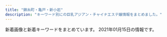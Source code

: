 ```yaml
---
title: "錦糸町・亀戸・新小岩"
description: "キーワード別にの巨乳アジアン・チャイナエステ嬢情報をまとめました。"
---
```


新着画像と新着キーワードをまとめています。
2021年01月15日の情報です。

<DmmAffiliateIns />
<KeywordTable
  shops={
    [
    {
        "keywords": {
            "C": 7,
            "89": 1,
            "85": 3,
            "86": 1
        },
        "url": "http://es-koibito.work/",
        "station": "JR\u9326\u7cf8\u753a\u99c5\u5357\u53e3",
        "img_links": [
            "http://es-koibito.work/_src/18546597/sign.png",
            "http://es-koibito.work/_src/18546575/wechatimg2726.jpg",
            "http://es-koibito.work/_src/18546577/sign.png",
            "http://es-koibito.work/_src/18546567/sign.png",
            "http://es-koibito.work/_src/47079078/7251563932146_.pic_hd.jpg",
            "http://es-koibito.work/_src/18546552/staff12.jpg",
            "http://es-koibito.work/_src/18546604/staff12.jpg",
            "http://es-koibito.work/_src/47079080/7281563932147_.pic_hd.jpg",
            "http://es-koibito.work/_src/47079079/7271563932147_.pic_hd.jpg",
            "http://es-koibito.work/_src/18546847/img20180614190233601852.jpg",
            "http://es-koibito.work/_src/47079082/wechatimg62.jpg",
            "http://mosaic.heteml.jp/es-koibito.work/3.jpg",
            "http://es-koibito.work/_src/18546593/shift.jpg",
            "http://mosaic.heteml.jp/es-koibito.work/5.jpg",
            "http://es-koibito.work/_src/47079081/7261563932146_.pic_hd.jpg",
            "http://mosaic.heteml.jp/es-koibito.work/1.jpg",
            "http://es-koibito.work/_src/37889089/wechatimg2746.jpg",
            "http://es-koibito.work/_src/18546607/wechatimg2727.jpg",
            "http://es-koibito.work/_src/18546610/wechatimg5037.jpg",
            "http://es-koibito.work/_src/18546585/sign.png",
            "http://es-koibito.work/_src/37889091/wechatimg2727.jpg",
            "http://es-koibito.work/_src/37017017/wechatimg2746.jpg",
            "http://es-koibito.work/_src/18546542/sign.png",
            "http://es-koibito.work/_src/37018722/img20191113104249545960.jpg",
            "http://mosaic.heteml.jp/es-koibito.work/2.jpg",
            "http://es-koibito.work/_src/18546853/mobile.png",
            "http://es-koibito.work/_src/18546543/sign.png",
            "http://es-koibito.work/_src/18546594/shift.jpg",
            "http://es-koibito.work/_src/18546596/shift.jpg",
            "http://es-koibito.work/_src/18546595/shift.jpg",
            "http://mosaic.heteml.jp/es-koibito.work/4.jpg",
            "http://es-koibito.work/_src/18546559/sign.png",
            "http://es-koibito.work/_src/37016944/wechatimg2726.jpg"
        ],
        "name": "\u604b"
    },
    {
        "name": "\u30b9\u30de\u30a4\u30eb",
        "keywords": {
            "C": 7
        },
        "img_links": [
            "http://kinshicho-es.xyz/images/g3.jpg",
            "http://kinshicho-es.xyz/images/news-tit1.jpg",
            "http://kinshicho-es.xyz/images/g2.jpg",
            "http://kinshicho-es.xyz/images/r1.jpg",
            "http://kinshicho-es.xyz/images/top1.jpg",
            "http://kinshicho-es.xyz/images/g51.jpg",
            "http://kinshicho-es.xyz/images/g0.jpg",
            "http://kinshicho-es.xyz/images/b1.jpg",
            "http://kinshicho-es.xyz/images/g5.jpg",
            "http://kinshicho-es.xyz/images/r3.jpg",
            "http://kinshicho-es.xyz/images/b2.jpg",
            "http://kinshicho-es.xyz/images/r2.jpg",
            "http://kinshicho-es.xyz/images/r4.jpg",
            "http://kinshicho-es.xyz/images/left1_2_02.jpg",
            "http://kinshicho-es.xyz/images/top.jpg",
            "http://kinshicho-es.xyz/images/g41.jpg"
        ],
        "url": "http://kinshicho-es.xyz/",
        "station": "JR\u9326\u7cf8\u753a\u99c5\u5317\u53e3"
    },
    {
        "url": "http://ipidiw.com/relaxnomori/",
        "keywords": {
            "93": 1,
            "86": 1,
            "90": 2
        },
        "station": "\u68ee\u4e0b\u99c5A4\u53e3",
        "img_links": [
            "http://ipidiw.com/relaxnomori/images/interior_t.jpg",
            "http://ipidiw.com/relaxnomori/images/mobile.jpg",
            "http://ipidiw.com/relaxnomori/images/interior.png",
            "http://ipidiw.com/relaxnomori/images/rem.jpg",
            "http://ipidiw.com/relaxnomori/images/tt.jpg",
            "http://ipidiw.com/relaxnomori/user_data/00000019.jpg",
            "http://ipidiw.com/relaxnomori/images/staff_t.jpg",
            "http://ipidiw.com/relaxnomori/user_data/00000020.jpg",
            "http://ipidiw.com/relaxnomori/user_data/00000017.jpg",
            "http://ipidiw.com/relaxnomori/images/news.jpg",
            "http://ipidiw.com/relaxnomori/user_data/00000018.jpg",
            "http://ipidiw.com/relaxnomori/images/tp.png"
        ],
        "name": "\u30ea\u30e9\u30c3\u30af\u30b9\u306e\u68ee"
    },
    {
        "keywords": {},
        "img_links": [
            "http://shizuku2009.com/images/index_19.jpg",
            "http://shizuku2009.com/staff/1/1.jpg",
            "http://shizuku2009.com/images/staff_15.jpg",
            "http://shizuku2009.com/images/index_09.jpg",
            "http://shizuku2009.com/staff/6/1.jpg",
            "http://shizuku2009.com/images/index_20.jpg",
            "http://shizuku2009.com/images/index_05.jpg",
            "http://shizuku2009.com/images/service_13.jpg",
            "http://shizuku2009.com/staff/2/1.jpg",
            "http://shizuku2009.com/images/staff_12.jpg",
            "http://shizuku2009.com/staff/5/1.jpg",
            "http://shizuku2009.com/images/index_15.jpg",
            "http://shizuku2009.com/images/index_04.jpg",
            "http://shizuku2009.com/images/index_07.jpg",
            "http://shizuku2009.com/images/index_10.jpg",
            "http://shizuku2009.com/images/index_06.jpg",
            "http://shizuku2009.com/images/index_17.jpg",
            "http://shizuku2009.com/staff/3/1.jpg",
            "http://shizuku2009.com/images/index_14.jpg",
            "http://shizuku2009.com/images/index_02.jpg",
            "http://shizuku2009.com/images/index_08.jpg",
            "http://shizuku2009.com/staff/4/1.jpg",
            "http://shizuku2009.com/images/index_13.jpg"
        ],
        "station": "\u9752\u7825\u99c5A2\u51fa\u53e3",
        "name": "\u79cb",
        "url": "http://shizuku2009.com/"
    },
    {
        "station": "JR\u9326\u7cf8\u753a\u99c5\u5357\u53e3",
        "img_links": [
            "http://www.awawa-es.info/photo/202009/15998944321424280736.jpeg",
            "http://www.awawa-es.info/p/aa.jpg",
            "http://www.awawa-es.info/img/hjob.png",
            "http://www.awawa-es.info/p/cc.jpg",
            "http://www.awawa-es.info/p/4.jpg",
            "http://www.awawa-es.info/p/3.jpg",
            "http://www.awawa-es.info/img/s1.jpg",
            "http://www.awawa-es.info/img/hinfo.png",
            "http://www.awawa-es.info/img/hsys.png",
            "http://www.awawa-es.info/photo/home/3281580956380.jpg",
            "http://www.awawa-es.info/p/bb.jpg",
            "http://www.awawa-es.info/img/images/sys_01.png",
            "http://www.awawa-es.info/img/images/sys_05.png",
            "http://www.awawa-es.info/img/s2.jpg",
            "http://www.awawa-es.info/img/sd.png",
            "http://www.awawa-es.info/photo/202011/1604645058826879711.png",
            "http://www.awawa-es.info/photo/home/7151463551145.jpg",
            "http://www.awawa-es.info/img/i1.jpg",
            "http://www.awawa-es.info/img/h1.png",
            "http://www.awawa-es.info/img/bottom.jpg",
            "http://www.awawa-es.info/img/tmp.jpg",
            "http://www.awawa-es.info/img/hstaff.png",
            "http://www.awawa-es.info/img/rm.jpg",
            "http://www.awawa-es.info/img/acc.png",
            "http://www.awawa-es.info/photo/202009/15998945321509738889.jpeg",
            "http://www.awawa-es.info/photo/home/4051599894438.jpg",
            "http://www.awawa-es.info/img/images/sys_03.png",
            "http://www.awawa-es.info/p/2.jpg",
            "http://www.awawa-es.info/img/i2.jpg",
            "http://www.awawa-es.info/img/images/sys_04.png",
            "http://www.awawa-es.info/img/images/sys_06.png",
            "http://www.awawa-es.info/p/1.jpg",
            "http://www.awawa-es.info/photo/201307/13741973921454741938.jpg",
            "http://www.awawa-es.info/photo/202002/1580956374749618033.jpg",
            "http://www.awawa-es.info/photo/home/5241604645075.jpg",
            "http://www.awawa-es.info/photo/home/4241374197436.jpg",
            "http://www.awawa-es.info/img/images/sys_02.png",
            "http://www.awawa-es.info/img/h2.png",
            "http://www.awawa-es.info/img/h3.png",
            "http://www.awawa-es.info/img/return.png",
            "http://www.awawa-es.info/photo/201605/14635511391411412709.jpg",
            "http://www.awawa-es.info/photo/201307/1374197215469380174.jpg",
            "http://www.awawa-es.info/photo/home/2391374197264.jpg"
        ],
        "keywords": {
            "85": 4,
            "87": 4,
            "89": 4,
            "D": 8,
            "C": 2
        },
        "url": "http://www.awawa-es.info/",
        "name": "\u3042\u308f\u308f"
    },
    {
        "name": "\u3086\u304d",
        "station": "JR\u5c0f\u5ca9\u99c5\u5317\u53e3",
        "url": "http://www.sh-yuki.work/",
        "keywords": {
            "89": 2,
            "86": 13,
            "D": 16,
            "88": 1
        },
        "img_links": [
            "http://www.sh-yuki.work/uploads/200620/1-200620154311K4.jpg",
            "http://www.sh-yuki.work/images/lanmu4.jpg",
            "http://www.sh-yuki.work/uploads/191006/1-191006105P61Z.jpg",
            "http://www.sh-yuki.work/images/s_news.jpg",
            "http://www.sh-yuki.work/uploads/190105/1-1Z105143921224.jpg",
            "http://www.sh-yuki.work/images/room4.jpg",
            "http://www.sh-yuki.work/uploads/201215/1-201215145200113.jpg",
            "http://www.sh-yuki.work/images/room2.jpg",
            "http://www.sh-yuki.work/uploads/191202/1-191202154021200.jpg",
            "http://www.sh-yuki.work/uploads/191227/1-19122F93911958.jpg",
            "http://www.sh-yuki.work/uploads/190105/1-1Z105143940E6.jpg",
            "http://www.sh-yuki.work/uploads/191221/1-191221111A3123.jpg",
            "http://www.sh-yuki.work/uploads/191021/1-19102116361I39.jpg",
            "http://www.sh-yuki.work/uploads/200218/1-20021Q3591A57.jpg",
            "http://www.sh-yuki.work/images/lanmu5.jpg",
            "http://www.sh-yuki.work/images/room3.jpg",
            "http://www.sh-yuki.work/images/top.png",
            "http://www.sh-yuki.work/images/1.jpg",
            "http://www.sh-yuki.work/uploads/191227/1-19122F94110460.jpg",
            "http://www.sh-yuki.work/images/end.png",
            "http://www.sh-yuki.work/uploads/200618/1-20061Q6342Y06.jpg",
            "http://www.sh-yuki.work/uploads/201214/1-20121416231WV.jpg",
            "http://www.sh-yuki.work/uploads/200713/1-200G3110344421.jpg",
            "http://www.sh-yuki.work/uploads/190105/1-1Z1051440193X.jpg",
            "http://www.sh-yuki.work/images/s_staff.jpg",
            "http://www.sh-yuki.work/uploads/191028/1-19102Q03S5a4.jpg",
            "http://www.sh-yuki.work/images/lanmu3.jpg",
            "http://www.sh-yuki.work/uploads/191006/1-191006105IM24.jpg",
            "http://www.sh-yuki.work/uploads/200218/1-20021Q359301Q.jpg",
            "http://www.sh-yuki.work/uploads/201214/1-201214162100347.jpg",
            "http://www.sh-yuki.work/images/room1.jpg",
            "http://www.sh-yuki.work/uploads/200713/1-200G3125135C2.jpg",
            "http://www.sh-yuki.work/uploads/191104/1-1911041I124915.jpg",
            "http://www.sh-yuki.work/uploads/200618/1-20061Q633094V.jpg",
            "http://www.sh-yuki.work/uploads/201215/1-201215145153M4.jpg",
            "http://www.sh-yuki.work/uploads/190110/1-1Z110093529363.png",
            "http://www.sh-yuki.work/uploads/190105/1-1Z105143R9539.jpg",
            "http://www.sh-yuki.work/images/lanmu2.jpg",
            "http://www.sh-yuki.work/uploads/200620/1-20062015425B54.jpg",
            "http://www.sh-yuki.work/images/nbj2.jpg",
            "http://www.sh-yuki.work/uploads/200127/1-20012G02404310.jpg",
            "http://www.sh-yuki.work/uploads/200110/1-20011013245Y49.jpg",
            "http://www.sh-yuki.work/images/mobile.jpg"
        ]
    },
    {
        "station": "JR\u4e80\u6238\u99c5\u5317\u53e3",
        "keywords": {
            "C": 18,
            "85": 12,
            "86": 12,
            "D": 24,
            "83": 6
        },
        "url": "http://yukinosakura.tyo.cm/",
        "name": "\u685c\u82b1",
        "img_links": [
            "http://yukinosakura.a2.webnavi.work/upload/sites/72/2020/04/2020040708052434.jpg",
            "http://yukinosakura.a2.webnavi.work/upload/sites/72/2020/04/2020040708052456.jpg",
            "http://yukinosakura.tyo.cm/images/room1.jpg",
            "http://yukinosakura.tyo.cm/images/room2.jpg",
            "http://yukinosakura.a2.webnavi.work/upload/sites/72/2020/04/2020040708052353.jpg",
            "http://yukinosakura.a2.webnavi.work/upload/sites/72/2020/04/2020040708052118.jpg",
            "http://yukinosakura.a2.webnavi.work/upload/sites/72/2020/04/2020040708052241.jpg",
            "http://yukinosakura.tyo.cm/images/room3.jpg",
            "http://yukinosakura.tyo.cm/images/top.jpg",
            "http://yukinosakura.tyo.cm/images/s_staff.jpg",
            "http://yukinosakura.tyo.cm/images/room4.jpg",
            "http://yukinosakura.tyo.cm/images/mobile.jpg",
            "http://yukinosakura.tyo.cm/images/s_shedule.jpg",
            "http://yukinosakura.tyo.cm/images/s_news.jpg"
        ]
    },
    {
        "img_links": [
            "http://mirage.sweet-relaxation.com/img/cast/nina-03.jpg",
            "http://mirage.sweet-relaxation.com/img/cast/key-03.jpg",
            "http://mirage.sweet-relaxation.com/img/cast/olive-02.jpg",
            "http://mirage.sweet-relaxation.com/img/cast/eri-03.jpg",
            "http://mirage.sweet-relaxation.com/img/cast/eri-02.jpg",
            "http://mirage.sweet-relaxation.com/img/cast/miya-02.jpg",
            "http://mirage.sweet-relaxation.com/img/cast/olive-03.jpg",
            "http://mirage.sweet-relaxation.com/img/interior/corridor-1.jpg",
            "http://mirage.sweet-relaxation.com/img/cast/yumi-02.jpg",
            "http://mirage.sweet-relaxation.com/img/cast/nina-01.jpg",
            "http://mirage.sweet-relaxation.com/img/cast/nanar-03.jpg",
            "http://mirage.sweet-relaxation.com/img/cast/ran-02.jpg",
            "http://mirage.sweet-relaxation.com/img/cast/yumi-03.jpg",
            "http://mirage.sweet-relaxation.com/img/cast/miya-03.jpg",
            "http://mirage.sweet-relaxation.com/img/cast/olive-01.jpg",
            "http://mirage.sweet-relaxation.com/img/cast/yaya-01.jpg",
            "http://mirage.sweet-relaxation.com/img/cast/miya-01.jpg",
            "http://mirage.sweet-relaxation.com/img/cast/key-02.jpg",
            "http://mirage.sweet-relaxation.com/img/cast/nina-02.jpg",
            "http://mirage.sweet-relaxation.com/img/cast/ran-03.jpg",
            "http://mirage.sweet-relaxation.com/img/cast/yumi-01.jpg",
            "http://mirage.sweet-relaxation.com/img/cast/ran-01.jpg",
            "http://mirage.sweet-relaxation.com/img/cast/yaya-02.jpg",
            "http://mirage.sweet-relaxation.com/img/cast/eri-01.jpg",
            "http://mirage.sweet-relaxation.com/img/cast/nanar-02.jpg",
            "http://mirage.sweet-relaxation.com/img/cast/yaya-03.jpg",
            "http://mirage.sweet-relaxation.com/img/cast/nanar-01.jpg",
            "http://mirage.sweet-relaxation.com/img/cast/key-01.jpg"
        ],
        "keywords": {},
        "name": "Mirage\uff5e\u30df\u30e9\u30fc\u30b8\u30e5\uff5e",
        "url": "http://mirage.sweet-relaxation.com/",
        "station": "JR\u4e80\u6238\u99c5\u6771\u53e3"
    },
    {
        "name": "Angel\u2019s Smile",
        "img_links": [
            "http://www.hu-wa.work/images/news.png",
            "http://www.hu-wa.work/staff/kaori.jpg",
            "http://www.hu-wa.work/img/maya1.jpg",
            "http://www.hu-wa.work/images/head.jpg",
            "http://www.hu-wa.work/images/5.png",
            "http://www.hu-wa.work/images/1.png",
            "http://www.hu-wa.work/images/2.png",
            "http://www.hu-wa.work/staff/yuna.jpg",
            "http://www.hu-wa.work/staff/ayumi.jpg",
            "http://www.hu-wa.work/images/6.png",
            "http://www.hu-wa.work/img/ayumi1.jpg",
            "http://www.hu-wa.work/img/kaori1.jpg",
            "http://www.hu-wa.work/staff/miki.jpg",
            "http://www.hu-wa.work/images/s1.png",
            "http://www.hu-wa.work/img/miho1.jpg",
            "http://www.hu-wa.work/images/3.png",
            "http://www.hu-wa.work/images/tel.jpg",
            "http://www.hu-wa.work/staff/maya.jpg",
            "http://www.hu-wa.work/images/ta.jpg",
            "http://www.hu-wa.work/images/int1.png",
            "http://www.hu-wa.work/images/sys.png",
            "http://www.hu-wa.work/img/yuna1.jpg",
            "http://www.hu-wa.work/images/4.png",
            "http://www.hu-wa.work/staff/miho.jpg",
            "http://www.hu-wa.work/img/miki1.jpg",
            "http://www.hu-wa.work/images/int2.png",
            "http://www.hu-wa.work/images/staff_t.jpg",
            "http://www.hu-wa.work/images/interior_t.jpg"
        ],
        "url": "http://www.hu-wa.work/",
        "keywords": {},
        "station": "JR\u5c0f\u5ca9\u99c5\u5357\u53e3"
    },
    {
        "url": "http://aria.tokyo-relaxtime.asia/",
        "name": "Aria\uff5e\u30a2\u30ea\u30a2\uff5e",
        "img_links": [
            "http://aria.tokyo-relaxtime.asia/img/cast/miki-04.jpg",
            "http://aria.tokyo-relaxtime.asia/img/cast/apple-02.jpg",
            "http://aria.tokyo-relaxtime.asia/img/cast/aya-01.jpg",
            "http://aria.tokyo-relaxtime.asia/img/slick/st-2.jpg",
            "http://aria.tokyo-relaxtime.asia/img/cast/apple-04.jpg",
            "http://aria.tokyo-relaxtime.asia/img/cast/yuri-01.jpg",
            "http://aria.tokyo-relaxtime.asia/img/cast/aki-04.jpg",
            "http://aria.tokyo-relaxtime.asia/img/slick/st-5.jpg",
            "http://aria.tokyo-relaxtime.asia/img/cast/miki-01.jpg",
            "http://aria.tokyo-relaxtime.asia/img/cast/risa-04.jpg",
            "http://aria.tokyo-relaxtime.asia/img/cast/miki-02.jpg",
            "http://aria.tokyo-relaxtime.asia/img/cast/yaya-01.jpg",
            "http://aria.tokyo-relaxtime.asia/img/cast/coco-01.jpg",
            "http://aria.tokyo-relaxtime.asia/img/cast/yaya-03.jpg",
            "http://aria.tokyo-relaxtime.asia/img/slick/st-1.jpg",
            "http://aria.tokyo-relaxtime.asia/img/cast/yaya-02.jpg",
            "http://aria.tokyo-relaxtime.asia/img/slick/st-4.jpg",
            "http://aria.tokyo-relaxtime.asia/img/cast/aya-04.jpg",
            "http://aria.tokyo-relaxtime.asia/img/cast/nana-04.jpg",
            "http://aria.tokyo-relaxtime.asia/img/cast/nana-03.jpg",
            "http://aria.tokyo-relaxtime.asia/img/cast/coco-04.jpg",
            "http://aria.tokyo-relaxtime.asia/img/cast/risa-01.jpg",
            "http://aria.tokyo-relaxtime.asia/img/cast/aya-02.jpg",
            "http://aria.tokyo-relaxtime.asia/img/cast/yaya-04.jpg",
            "http://aria.tokyo-relaxtime.asia/img/cast/yumi-01.jpg",
            "http://aria.tokyo-relaxtime.asia/img/interior/lobby-1.jpg",
            "http://aria.tokyo-relaxtime.asia/img/cast/yumi-03.jpg",
            "http://aria.tokyo-relaxtime.asia/img/interior/corridor-1.jpg",
            "http://aria.tokyo-relaxtime.asia/img/cast/risa-02.jpg",
            "http://aria.tokyo-relaxtime.asia/img/cast/coco-02.jpg",
            "http://aria.tokyo-relaxtime.asia/img/cast/coco-03.jpg",
            "http://aria.tokyo-relaxtime.asia/img/cast/nana-01.jpg",
            "http://aria.tokyo-relaxtime.asia/img/cast/apple-03.jpg",
            "http://aria.tokyo-relaxtime.asia/img/cast/aki-02.jpg",
            "http://aria.tokyo-relaxtime.asia/img/cast/rina-04.jpg",
            "http://aria.tokyo-relaxtime.asia/img/cast/aki-01.jpg",
            "http://aria.tokyo-relaxtime.asia/img/cast/yuri-04.jpg",
            "http://aria.tokyo-relaxtime.asia/img/cast/nana-02.jpg",
            "http://aria.tokyo-relaxtime.asia/img/cast/yuri-03.jpg",
            "http://aria.tokyo-relaxtime.asia/img/cast/apple-01.jpg",
            "http://aria.tokyo-relaxtime.asia/img/cast/risa-03.jpg",
            "http://aria.tokyo-relaxtime.asia/img/cast/yumi-02.jpg",
            "http://aria.tokyo-relaxtime.asia/img/cast/rina-03.jpg",
            "http://aria.tokyo-relaxtime.asia/img/cast/aki-03.jpg",
            "http://aria.tokyo-relaxtime.asia/img/cast/miki-03.jpg",
            "http://aria.tokyo-relaxtime.asia/img/cast/aya-03.jpg",
            "http://aria.tokyo-relaxtime.asia/img/cast/yumi-04.jpg",
            "http://aria.tokyo-relaxtime.asia/img/cast/rina-02.jpg",
            "http://aria.tokyo-relaxtime.asia/img/slick/st-3.jpg",
            "http://aria.tokyo-relaxtime.asia/img/cast/rina-01.jpg"
        ],
        "station": "JR\u5c0f\u5ca9\u99c5\u5317\u53e3",
        "keywords": {}
    },
    {
        "name": "\u97d3\u56fd\u30a2\u30ab\u30b9\u30ea",
        "keywords": {
            "C": 1,
            "89": 1,
            "87": 1,
            "88": 2,
            "D": 3
        },
        "station": "JR\u4e80\u6238\u99c5\u5317\u53e3",
        "img_links": [
            "http://k-akasuri.xyz/girl/00.jpg",
            "http://k-akasuri.xyz/girl/02.jpg",
            "http://k-akasuri.xyz/images/index_07.jpg",
            "http://k-akasuri.xyz/images/index_01.jpg",
            "http://k-akasuri.xyz/images/sys.jpg",
            "http://k-akasuri.xyz/images/rec.jpg",
            "http://k-akasuri.xyz/images/index_03.jpg",
            "http://k-akasuri.xyz/images/index_02.jpg",
            "http://k-akasuri.xyz/images/index_09.jpg",
            "http://k-akasuri.xyz/images/index_06.jpg",
            "http://k-akasuri.xyz/images/index_08.jpg",
            "http://k-akasuri.xyz/images/index_13.jpg",
            "http://k-akasuri.xyz/images/sys_10.jpg",
            "http://k-akasuri.xyz/girl/04.jpg",
            "http://k-akasuri.xyz/images/rec_10.jpg",
            "http://k-akasuri.xyz/images/staff_10.jpg",
            "http://k-akasuri.xyz/girl/03.jpg",
            "http://k-akasuri.xyz/girl/01.jpg",
            "http://k-akasuri.xyz/images/nei_13.jpg",
            "http://k-akasuri.xyz/images/index_04.jpg",
            "http://k-akasuri.xyz/images/acc_10.jpg",
            "http://k-akasuri.xyz/images/info_10.jpg",
            "http://k-akasuri.xyz/images/line.jpg",
            "http://k-akasuri.xyz/images/index_05.jpg",
            "http://k-akasuri.xyz/images/acc_11.jpg"
        ],
        "url": "http://k-akasuri.xyz/"
    },
    {
        "keywords": {},
        "station": "\u68ee\u4e0b\u99c5A6\u51fa\u53e3",
        "url": "http://www.night.ne.jp/tokyo/izumi/",
        "name": "\u500b\u4eba\u30b5\u30ed\u30f3 \u6cc9",
        "img_links": [
            "http://www.night.ne.jp/_format/W/img/index_enter_1.jpg",
            "http://www.night.ne.jp/nightnet/img/17.jpg",
            "http://www.night.ne.jp/nightnet/img/14.jpg",
            "http://www.night.ne.jp/nightnet/img/2.jpg",
            "http://www.night.ne.jp/nightnet/img/1.jpg",
            "http://www.night.ne.jp/nightnet/img/11.jpg",
            "http://www.night.ne.jp/tokyo/izumi/img/index_view.jpg",
            "http://www.night.ne.jp/tokyo/izumi/img_staff/g_7163.jpg",
            "http://www.night.ne.jp/nightnet/img/8.jpg",
            "http://www.night.ne.jp/nightnet/img/10.jpg",
            "http://www.night.ne.jp/nightnet/img/5.jpg",
            "http://www.night.ne.jp/tokyo/izumi/img/view_2.jpg",
            "http://www.night.ne.jp/tokyo/izumi/img/index.jpg",
            "http://www.night.ne.jp/tokyo/izumi/img/view_3.jpg",
            "http://www.night.ne.jp/tokyo/izumi/img/view_1.jpg",
            "http://www.night.ne.jp/nightnet/img/7.jpg",
            "http://www.night.ne.jp/nightnet/img/12a.jpg",
            "http://www.night.ne.jp/nightnet/img/4.jpg",
            "http://www.night.ne.jp/nightnet/img/3.jpg",
            "http://www.night.ne.jp/nightnet/img/15.jpg",
            "http://www.night.ne.jp/nightnet/img/16.jpg",
            "http://www.night.ne.jp/nightnet/img/13.jpg",
            "http://www.night.ne.jp/tokyo/izumi/img/qr_code.jpg",
            "http://www.night.ne.jp/_format/W/img/whats_news.jpg",
            "http://www.night.ne.jp/_format/W/img/whats_view.jpg",
            "http://www.night.ne.jp/nightnet/img/6.jpg",
            "http://www.night.ne.jp/tokyo/izumi/img/index_top.jpg",
            "http://www.night.ne.jp/nightnet/img/9.jpg",
            "http://www.night.ne.jp/_format/W/img/over_msg_01.jpg"
        ]
    },
    {
        "keywords": {
            "\u30bb\u30af\u30b7\u30fc": 2
        },
        "img_links": [
            "https://iyashinoizumi.com/wp-content/uploads/2019/06/5293C707-270F-4802-8168-1493DA07DDAE.jpeg",
            "https://iyashinoizumi.com/wp-content/uploads/7208DC4D-6E47-49CE-B1C0-3607E54E114B.jpeg",
            "https://iyashinoizumi.com/wp-content/uploads/0731EF09-7405-4B36-8468-B17A307EB894.jpeg",
            "https://iyashinoizumi.com/wp-content/uploads/2019/06/2DD3549C-F937-441D-B0E3-E26520ACFABD-e1559410733851.jpeg",
            "https://iyashinoizumi.com/wp-content/uploads/9B89E764-B754-425D-A9AC-BB5566FA6AC4.jpeg",
            "https://iyashinoizumi.com/wp-content/uploads/7208DC4D-6E47-49CE-B1C0-3607E54E114B-210x300.jpeg",
            "https://iyashinoizumi.com/wp-content/uploads/0731EF09-7405-4B36-8468-B17A307EB894-e1579436226478.jpeg",
            "https://iyashinoizumi.com/wp-content/uploads/2019/06/momoko1.jpg",
            "https://iyashinoizumi.com/wp-content/uploads/5AA02D30-2C43-42C1-BE02-48E5A5C27E91-226x300.jpeg",
            "https://iyashinoizumi.com/wp-content/uploads/rin.jpg",
            "https://iyashinoizumi.com/wp-content/uploads/9B89E764-B754-425D-A9AC-BB5566FA6AC4-270x300.jpeg",
            "https://iyashinoizumi.com/wp-content/uploads/0731EF09-7405-4B36-8468-B17A307EB894-197x300.jpeg",
            "https://iyashinoizumi.com/wp-content/uploads/2019/06/43D6BE9C-43F6-45C2-95E5-E775CE725D67.jpeg",
            "https://iyashinoizumi.com/wp-content/uploads/2019/06/opening-e1560089346906-1024x314.png",
            "https://iyashinoizumi.com/wp-content/uploads/5AA02D30-2C43-42C1-BE02-48E5A5C27E91.jpeg",
            "https://iyashinoizumi.com/wp-content/uploads/2019/06/50CD669B-0FFA-4734-B898-EB3D53E95C21.jpeg",
            "https://iyashinoizumi.com/wp-content/uploads/2019/06/001.jpg"
        ],
        "station": "JR\u9326\u7cf8\u753a\u99c5\u5317\u53e3",
        "url": "https://iyashinoizumi.com/",
        "name": "\u7652\u3057\u306e\u6cc9"
    },
    {
        "url": "https://kinshicho-mensesthe.net/",
        "name": "KIRARA",
        "img_links": [
            "https://kinshicho-mensesthe.net/staff2/sora-s1.jpg",
            "https://kinshicho-mensesthe.net/room/5-s.jpg",
            "https://kinshicho-mensesthe.net/staff2/rui-l1.jpg",
            "https://kinshicho-mensesthe.net/room/3-l.jpg",
            "https://kinshicho-mensesthe.net/room/3-s.jpg",
            "https://kinshicho-mensesthe.net/staff2/yumi-l1.jpg",
            "https://kinshicho-mensesthe.net/room/2-s.jpg",
            "https://kinshicho-mensesthe.net/staff2/kokomi-s1.jpg",
            "https://kinshicho-mensesthe.net/staff2/sera-s1.jpg",
            "https://kinshicho-mensesthe.net/staff2/mai-l1.jpg",
            "https://kinshicho-mensesthe.net/images/camp.png",
            "https://kinshicho-mensesthe.net/staff2/kiki-l1.jpg",
            "https://kinshicho-mensesthe.net/staff2/mai-s1.jpg",
            "https://kinshicho-mensesthe.net/staff2/saki-s1.jpg",
            "https://kinshicho-mensesthe.net/staff2/moe-s1.jpg",
            "https://kinshicho-mensesthe.net/staff2/satomi-s1.jpg",
            "https://kinshicho-mensesthe.net/staff2/yuki-l1.jpg",
            "https://kinshicho-mensesthe.net/staff2/rika-l1.jpg",
            "https://kinshicho-mensesthe.net/images/main1.jpg",
            "https://kinshicho-mensesthe.net/images/clear.png",
            "https://kinshicho-mensesthe.net/images/flower.png",
            "https://kinshicho-mensesthe.net/images/main-sp.jpg",
            "https://kinshicho-mensesthe.net/room/1-l.jpg",
            "https://kinshicho-mensesthe.net/button/staff.png",
            "https://kinshicho-mensesthe.net/staff2/sakura-l2.jpg",
            "https://kinshicho-mensesthe.net/room/1-s.jpg",
            "https://kinshicho-mensesthe.net/button/home.png",
            "https://kinshicho-mensesthe.net/room/esthe3.jpg",
            "https://kinshicho-mensesthe.net/mens-esthe-massage/2020/01/22/yuki-s1.jpg",
            "https://kinshicho-mensesthe.net/room/6-s.jpg",
            "https://kinshicho-mensesthe.net/staff2/satomi-l1.jpg",
            "https://kinshicho-mensesthe.net/staff2/yumi-s1.jpg",
            "https://kinshicho-mensesthe.net/images/qrcode.png",
            "https://kinshicho-mensesthe.net/staff2/haruka-l1.jpg",
            "https://kinshicho-mensesthe.net/room/2-l.jpg",
            "https://kinshicho-mensesthe.net/button/blog.png",
            "https://kinshicho-mensesthe.net/staff2/saki-l1.jpg",
            "https://kinshicho-mensesthe.net/staff2/sora-l1.jpg",
            "https://kinshicho-mensesthe.net/staff2/yuki-s1.jpg",
            "https://kinshicho-mensesthe.net/room/5-l.jpg",
            "https://kinshicho-mensesthe.net/staff2/kokomi-l1.jpg",
            "https://kinshicho-mensesthe.net/room/4-s.jpg",
            "https://kinshicho-mensesthe.net/staff2/rika-s1.jpg",
            "https://kinshicho-mensesthe.net/mens-esthe-massage/2020/02/06/satomi-s1.jpg",
            "https://kinshicho-mensesthe.net/mens-esthe-massage/2020/10/17/moe-s1.jpg",
            "https://kinshicho-mensesthe.net/room/esthe1.jpg",
            "https://kinshicho-mensesthe.net/staff2/sera-l1.jpg",
            "https://kinshicho-mensesthe.net/staff2/sakura-s2.jpg",
            "https://kinshicho-mensesthe.net/room/4-l.jpg",
            "https://kinshicho-mensesthe.net/staff2/kiki-s1.jpg",
            "https://kinshicho-mensesthe.net/staff2/haruka-s1.jpg",
            "https://kinshicho-mensesthe.net/images/footer-l.png",
            "https://kinshicho-mensesthe.net/images/footer-r.png",
            "https://kinshicho-mensesthe.net/room/6-l.jpg",
            "https://kinshicho-mensesthe.net/staff2/rui-s1.jpg",
            "https://kinshicho-mensesthe.net/images/header3.png",
            "https://kinshicho-mensesthe.net/mens-esthe-massage/2020/02/06/sora-s1.jpg",
            "https://kinshicho-mensesthe.net/room/esthe2.jpg",
            "https://kinshicho-mensesthe.net/staff2/yuka-s1.jpg"
        ],
        "station": "JR\u9326\u7cf8\u753a\u99c5\u5317\u53e3",
        "keywords": {
            "C": 70,
            "87": 28,
            "92": 14,
            "89": 14,
            "D": 126,
            "85": 98,
            "88": 14,
            "E": 14,
            "86": 28,
            "83": 14
        }
    },
    {
        "keywords": {},
        "station": "\u4eac\u6210\u7acb\u77f3\u99c5\u5317\u53e3",
        "name": "\u5e78\u305b",
        "url": "http://www.es-royal.click/",
        "img_links": [
            "http://www.es-royal.click/images/b1.jpg",
            "http://www.es-royal.click/images/ta.jpg",
            "http://www.es-royal.click/img/mimi1.jpg",
            "http://www.es-royal.click/img/momo2.jpg",
            "http://www.es-royal.click/images/6.jpg",
            "http://www.es-royal.click/img/ego1.jpg",
            "http://www.es-royal.click/images/int1.png",
            "http://www.es-royal.click/images/main_footer.jpg",
            "http://www.es-royal.click/images/sys1.png",
            "http://www.es-royal.click/img/aya1.jpg",
            "http://www.es-royal.click/images/b2.jpg",
            "http://www.es-royal.click/images/main_top.jpg",
            "http://www.es-royal.click/images/staff_t.jpg",
            "http://www.es-royal.click/images/interior_t.jpg",
            "http://www.es-royal.click/images/int2.png",
            "http://www.es-royal.click/img/emi1.jpg",
            "http://www.es-royal.click/images/b3.jpg",
            "http://www.es-royal.click/images/7.jpg",
            "http://www.es-royal.click/images/1.jpg",
            "http://www.es-royal.click/images/head.jpg",
            "http://www.es-royal.click/images/s1.png",
            "http://www.es-royal.click/images/8.jpg",
            "http://www.es-royal.click/images/5.jpg",
            "http://www.es-royal.click/images/mobile.jpg",
            "http://www.es-royal.click/img/momo1.jpg",
            "http://www.es-royal.click/img/nana1.jpg",
            "http://www.es-royal.click/images/4.jpg",
            "http://www.es-royal.click/images/news.png"
        ]
    },
    {
        "url": "http://el-grande.asia/",
        "name": "\u30a8\u30eb\u30b0\u30e9\u30f3\u30c7-elgrande-",
        "img_links": [
            "http://el-grande.asia/img/cast/mei-02.jpg",
            "http://el-grande.asia/img/cast/elisa-03.jpg",
            "http://el-grande.asia/img/cast/lucy-02.jpg",
            "http://el-grande.asia/img/btn_cast.png",
            "http://el-grande.asia/img/cast/baby-01.jpg",
            "http://el-grande.asia/img/cast/mei-03.jpg",
            "http://el-grande.asia/img/cast/hana-01.jpg",
            "http://el-grande.asia/img/cast/hana-04.jpg",
            "http://el-grande.asia/img/cast/rey-01.jpg",
            "http://el-grande.asia/img/dagger.png",
            "http://el-grande.asia/img/btn_interior.png",
            "http://el-grande.asia/img/cast/mai-03.jpg",
            "http://el-grande.asia/img/cast/sara-08.jpg",
            "http://el-grande.asia/img/cast/aki-02.jpg",
            "http://el-grande.asia/img/cast/mei-04.jpg",
            "http://el-grande.asia/img/cast/mai-01.jpg",
            "http://el-grande.asia/img/cast/hana-03.jpg",
            "http://el-grande.asia/img/interior/shower-4.jpg",
            "http://el-grande.asia/img/btn_twitter.png",
            "http://el-grande.asia/img/cast/baby-02.jpg",
            "http://el-grande.asia/img/interior/lobby-1.jpg",
            "http://el-grande.asia/img/cast/haru-02.jpg",
            "http://el-grande.asia/img/cast/aki-04.jpg",
            "http://el-grande.asia/img/cast/baby-03.jpg",
            "http://el-grande.asia/img/cast/haru-03.jpg",
            "http://el-grande.asia/img/cast/rey-02.jpg",
            "http://el-grande.asia/img/cast/misa-04.jpg",
            "http://el-grande.asia/img/cast/elisa-01.jpg",
            "http://el-grande.asia/img/cast/baby-04.jpg",
            "http://el-grande.asia/img/cast/elisa-02.jpg",
            "http://el-grande.asia/img/cast/sara-05.jpg",
            "http://el-grande.asia/img/cast/sara-06.jpg",
            "http://el-grande.asia/img/cast/ringo-02.jpg",
            "http://el-grande.asia/img/cast/haru-01.jpg",
            "http://el-grande.asia/img/cast/haru-04.jpg",
            "http://el-grande.asia/img/cast/lucy-04.jpg",
            "http://el-grande.asia/img/cast/mai-04.jpg",
            "http://el-grande.asia/img/interior/corridor-1.jpg",
            "http://el-grande.asia/img/cast/ringo-01.jpg",
            "http://el-grande.asia/img/cast/rey-04.jpg",
            "http://el-grande.asia/img/cast/lucy-03.jpg",
            "http://el-grande.asia/img/cast/aki-03.jpg",
            "http://el-grande.asia/img/cast/ringo-03.jpg",
            "http://el-grande.asia/img/cast/hana-02.jpg",
            "http://el-grande.asia/img/btn_top.png",
            "http://el-grande.asia/img/cast/lucy-01.jpg",
            "http://el-grande.asia/img/cast/mei-01.jpg",
            "http://el-grande.asia/img/cast/misa-01.jpg",
            "http://el-grande.asia/img/cast/aki-01.jpg",
            "http://el-grande.asia/img/cast/ringo-04.jpg"
        ],
        "station": "JR\u65b0\u5c0f\u5ca9\u99c5\u5357\u53e3",
        "keywords": {}
    },
    {
        "url": "http://miyabi-aroma.xyz/",
        "station": "JR\u4e80\u6238\u99c5\u6771\u53e3",
        "name": "\u685c",
        "keywords": {
            "C": 7
        },
        "img_links": [
            "http://miyabi-aroma.xyz/images/staff/3/rina2.jpg",
            "http://miyabi-aroma.xyz/images/nav/nav-staff.jpg",
            "http://miyabi-aroma.xyz/images/staff/3/kiki.jpg",
            "http://miyabi-aroma.xyz/images/index-rose_13.png",
            "http://miyabi-aroma.xyz/images/index-rose_09.png",
            "http://miyabi-aroma.xyz/images/staff/3/miya.jpg",
            "http://miyabi-aroma.xyz/images/staff/3/miya2.jpg",
            "http://miyabi-aroma.xyz/images/staff/3/ami.jpg",
            "http://miyabi-aroma.xyz/images/1801706901.jpg",
            "http://miyabi-aroma.xyz/images/shishu/se1.jpg",
            "http://miyabi-aroma.xyz/images/index-rose_07.png",
            "http://miyabi-aroma.xyz/images/3/1.jpg",
            "http://miyabi-aroma.xyz/images/staff/3/yaya1.jpg",
            "http://miyabi-aroma.xyz/images/staff/3/yami.jpg",
            "http://miyabi-aroma.xyz/images/staff/3/rina.jpg",
            "http://miyabi-aroma.xyz/images/nav/nav-job.jpg",
            "http://miyabi-aroma.xyz/images/staff/3/yaya2.jpg",
            "http://miyabi-aroma.xyz/images/index-rose_04.png",
            "http://miyabi-aroma.xyz/images/nav/nav-sys.jpg",
            "http://miyabi-aroma.xyz/images/staff/3/ami2.jpg",
            "http://miyabi-aroma.xyz/images/shishu/se2.jpg",
            "http://miyabi-aroma.xyz/images/nav/nav-info.jpg",
            "http://miyabi-aroma.xyz/images/11.png",
            "http://miyabi-aroma.xyz/images/index-rose_02.png",
            "http://miyabi-aroma.xyz/images/3/2.jpg",
            "http://miyabi-aroma.xyz/images/staff/3/kiki2.jpg"
        ]
    },
    {
        "img_links": [
            "http://biwert.xyz/images/1-1P621101232H4.png",
            "http://biwert.xyz/uploads/201003/1-2010031G35C32.jpg",
            "http://biwert.xyz/uploads/180620/1-1P62010193X63.jpg",
            "http://biwert.xyz/templets/default/picture/news.jpg",
            "http://biwert.xyz/uploads/201003/1-2010031G415110.jpg",
            "http://biwert.xyz/uploads/180620/1-1P62010154K00.png",
            "http://biwert.xyz/uploads/201006/1-2010061A941445.jpg",
            "http://biwert.xyz/templets/default/picture/interior_t.jpg",
            "http://biwert.xyz/uploads/180620/1-1P620101629244.png",
            "http://biwert.xyz/templets/default/picture/head.jpg",
            "http://biwert.xyz/uploads/201003/1-2010031G432629.jpg",
            "http://biwert.xyz/uploads/201109/1-201109141105216.jpg",
            "http://biwert.xyz/uploads/201007/1-20100G4464b26.jpg",
            "http://biwert.xyz/uploads/201003/1-2010031G3421X.jpg",
            "http://biwert.xyz/uploads/allimg/180620/1-1P620101640O8.png",
            "http://biwert.xyz/uploads/allimg/180620/1-1P6201013133b.jpg",
            "http://biwert.xyz/templets/default/picture/rec1.png",
            "http://biwert.xyz/templets/default/picture/staff_t.jpg",
            "http://biwert.xyz/uploads/201006/1-2010061F032C0.jpg"
        ],
        "station": "JR\u5c0f\u5ca9\u99c5\u5317\u53e3",
        "url": "http://biwert.xyz/",
        "name": "\u4e00\u6642",
        "keywords": {
            "E": 18,
            "G": 9
        }
    },
    {
        "img_links": [
            "http://sentsubaki.asia/img/cast/you-03.jpg",
            "http://sentsubaki.asia/img/head_time.png",
            "http://sentsubaki.asia/img/cast/aya-03.jpg",
            "http://sentsubaki.asia/img/btn_twitter.png",
            "http://sentsubaki.asia/img/btn_interior.png",
            "http://sentsubaki.asia/img/btn_cast.png",
            "http://sentsubaki.asia/img/cast/yuyu-02.jpg",
            "http://sentsubaki.asia/img/cast/miki-02.jpg",
            "http://sentsubaki.asia/img/coupon_special.png",
            "http://sentsubaki.asia/img/cast/nina-03.jpg",
            "http://sentsubaki.asia/img/cast/yumi-03.jpg",
            "http://sentsubaki.asia/img/cast/miki-01.jpg",
            "http://sentsubaki.asia/img/cast/miki-03.jpg",
            "http://sentsubaki.asia/img/interior/lobby-2.jpg",
            "http://sentsubaki.asia/img/cast/you-04.jpg",
            "http://sentsubaki.asia/img/cast/aya-04.jpg",
            "http://sentsubaki.asia/img/cast/you-01.jpg",
            "http://sentsubaki.asia/img/interior/lobby-1.jpg",
            "http://sentsubaki.asia/img/cast/you-02.jpg",
            "http://sentsubaki.asia/img/cast/nina-04.jpg",
            "http://sentsubaki.asia/img/cast/yuyu-01.jpg",
            "http://sentsubaki.asia/img/cast/yuyu-04.jpg",
            "http://sentsubaki.asia/img/head_tel.png",
            "http://sentsubaki.asia/img/cast/miki-04.jpg",
            "http://sentsubaki.asia/img/cast/yumi-04.jpg",
            "http://sentsubaki.asia/img/btn_top.png",
            "http://sentsubaki.asia/img/cast/yumi-02.jpg",
            "http://sentsubaki.asia/img/cast/aya-01.jpg"
        ],
        "url": "http://sentsubaki.asia/",
        "station": "JR\u4e80\u6238\u99c5\u6771\u53e3",
        "keywords": {},
        "name": "\u5343\u693f"
    },
    {
        "station": "JR\u4e80\u6238\u99c5\u6771\u53e3",
        "img_links": [
            "http://yousei.xyz/images/r3.jpg",
            "http://yousei.xyz/images/g3.jpg",
            "http://yousei.xyz/images/r2.jpg",
            "http://yousei.xyz/images/r1.jpg",
            "http://yousei.xyz/images/g1.jpg",
            "http://yousei.xyz/images/g2.jpg",
            "http://yousei.xyz/images/top.png",
            "http://yousei.xyz/images/g5.jpg",
            "http://yousei.xyz/images/g4.jpg",
            "http://yousei.xyz/images/recuit.jpg",
            "http://yousei.xyz/images/r4.jpg",
            "http://yousei.xyz/images/g6.jpg"
        ],
        "url": "http://yousei.xyz/",
        "keywords": {},
        "name": "Remoon"
    },
    {
        "url": "https://piano.sweet-relaxation.com/",
        "station": "JR\u65b0\u5c0f\u5ca9\u99c5\u5357\u53e3",
        "keywords": {},
        "img_links": [
            "https://piano.sweet-relaxation.com/img/cast/aki-03.jpg",
            "https://piano.sweet-relaxation.com/img/slick/sl-6.jpg",
            "https://piano.sweet-relaxation.com/img/interior/int-04.jpg",
            "https://piano.sweet-relaxation.com/img/cast/aki-02.jpg",
            "https://piano.sweet-relaxation.com/img/cast/aki-04.jpg",
            "https://piano.sweet-relaxation.com/img/slick/sl-7.jpg",
            "https://piano.sweet-relaxation.com/img/cast/miky-04.jpg",
            "https://piano.sweet-relaxation.com/img/cast/ebi-02.jpg",
            "https://piano.sweet-relaxation.com/img/cast/coco-03.jpg",
            "https://piano.sweet-relaxation.com/img/cast/nana-03.jpg",
            "https://piano.sweet-relaxation.com/img/cast/luna-03.jpg",
            "https://piano.sweet-relaxation.com/img/cast/aye-01.jpg",
            "https://piano.sweet-relaxation.com/img/cast/aini-03.jpg",
            "https://piano.sweet-relaxation.com/img/cast/ai-02.jpg",
            "https://piano.sweet-relaxation.com/img/cast/miya-04.jpg",
            "https://piano.sweet-relaxation.com/img/interior/int-01.jpg",
            "https://piano.sweet-relaxation.com/img/cast/miya-03.jpg",
            "https://piano.sweet-relaxation.com/img/cast/coco-04.jpg",
            "https://piano.sweet-relaxation.com/img/cast/aye-03.jpg",
            "https://piano.sweet-relaxation.com/img/cast/aye-04.jpg",
            "https://piano.sweet-relaxation.com/img/cast/aki-01.jpg",
            "https://piano.sweet-relaxation.com/img/cast/miya-01.jpg",
            "https://piano.sweet-relaxation.com/img/cast/ai-01.jpg",
            "https://piano.sweet-relaxation.com/img/cast/ai-03.jpg",
            "https://piano.sweet-relaxation.com/img/cast/ebi-03.jpg",
            "https://piano.sweet-relaxation.com/img/cast/nico-04.jpg",
            "https://piano.sweet-relaxation.com/img/cast/lili-01.jpg",
            "https://piano.sweet-relaxation.com/img/cast/lili-04.jpg",
            "https://piano.sweet-relaxation.com/img/cast/nico-03.jpg",
            "https://piano.sweet-relaxation.com/img/cast/aini-04.jpg",
            "https://piano.sweet-relaxation.com/img/cast/coco-02.jpg",
            "https://piano.sweet-relaxation.com/img/cast/ebi-01.jpg",
            "https://piano.sweet-relaxation.com/img/cast/nana-01.jpg",
            "https://piano.sweet-relaxation.com/img/cast/aye-02.jpg",
            "https://piano.sweet-relaxation.com/img/slick/sl-1.jpg",
            "https://piano.sweet-relaxation.com/img/cast/coco-01.jpg",
            "https://piano.sweet-relaxation.com/img/cast/ai-04.jpg",
            "https://piano.sweet-relaxation.com/img/cast/ebi-04.jpg",
            "https://piano.sweet-relaxation.com/img/interior/int-02.jpg",
            "https://piano.sweet-relaxation.com/img/cast/nico-02.jpg",
            "https://piano.sweet-relaxation.com/img/cast/miky-03.jpg",
            "https://piano.sweet-relaxation.com/img/slick/sl-3.jpg",
            "https://piano.sweet-relaxation.com/img/cast/miky-01.jpg",
            "https://piano.sweet-relaxation.com/img/cast/nana-04.jpg",
            "https://piano.sweet-relaxation.com/img/cast/lili-02.jpg",
            "https://piano.sweet-relaxation.com/img/cast/miky-02.jpg",
            "https://piano.sweet-relaxation.com/img/cast/nico-01.jpg",
            "https://piano.sweet-relaxation.com/img/slick/sl-5.jpg",
            "https://piano.sweet-relaxation.com/img/cast/luna-04.jpg",
            "https://piano.sweet-relaxation.com/img/slick/sl-4.jpg",
            "https://piano.sweet-relaxation.com/img/interior/int-03.jpg",
            "https://piano.sweet-relaxation.com/img/cast/aini-01.jpg",
            "https://piano.sweet-relaxation.com/img/cast/luna-02.jpg",
            "https://piano.sweet-relaxation.com/img/cast/lili-03.jpg",
            "https://piano.sweet-relaxation.com/img/cast/nana-02.jpg",
            "https://piano.sweet-relaxation.com/img/cast/aini-02.jpg",
            "https://piano.sweet-relaxation.com/img/cast/miya-02.jpg",
            "https://piano.sweet-relaxation.com/img/slick/sl-2.jpg",
            "https://piano.sweet-relaxation.com/img/cast/luna-01.jpg"
        ],
        "name": "Piano"
    },
    {
        "keywords": {
            "87": 6,
            "D": 8,
            "86": 2,
            "C": 12
        },
        "img_links": [
            "http://www.himawari-shinkoiwa.com/img/ttl_news.png",
            "http://www.himawari-shinkoiwa.com/files/006.jpg",
            "http://www.himawari-shinkoiwa.com/files/003-02.jpg",
            "http://www.himawari-shinkoiwa.com/img/tel.png",
            "http://www.himawari-shinkoiwa.com/images/slider/2.jpg",
            "http://www.himawari-shinkoiwa.com/img/goback.jpg",
            "http://www.himawari-shinkoiwa.com/img/move.jpg",
            "http://www.himawari-shinkoiwa.com/files/006-02.jpg",
            "http://www.himawari-shinkoiwa.com/files/005.jpg",
            "http://www.himawari-shinkoiwa.com/img/ttl_info.png",
            "http://www.himawari-shinkoiwa.com/files/003.jpg",
            "http://www.himawari-shinkoiwa.com/files/002.jpg",
            "http://www.himawari-shinkoiwa.com/images/line.png",
            "http://www.himawari-shinkoiwa.com/img/pickup.jpg",
            "http://www.himawari-shinkoiwa.com/files/005-02.jpg",
            "http://www.himawari-shinkoiwa.com/img/ttl_move.png",
            "http://www.himawari-shinkoiwa.com/img/btn_blog.png",
            "http://www.himawari-shinkoiwa.com/images/slider/3.jpg",
            "http://www.himawari-shinkoiwa.com/img/btn_side_mobile.jpg",
            "http://www.himawari-shinkoiwa.com/files/002-02.jpg",
            "http://www.himawari-shinkoiwa.com/images/slider/1.jpg"
        ],
        "station": "JR\u65b0\u5c0f\u5ca9\u99c5\u5357\u53e3",
        "name": "\u3072\u307e\u308f\u308a",
        "url": "http://www.himawari-shinkoiwa.com/"
    },
    {
        "img_links": [
            "http://www.es-raku.link/images/1.jpg",
            "http://www.es-raku.link/img/kaori1.jpg",
            "http://www.es-raku.link/images/line.png",
            "http://www.es-raku.link/img/riri1.jpg",
            "http://www.es-raku.link/images/int1.png",
            "http://www.es-raku.link/images/7.jpg",
            "http://www.es-raku.link/images/tel.jpg",
            "http://www.es-raku.link/staff/riri.jpg",
            "http://www.es-raku.link/images/rtel.jpg",
            "http://www.es-raku.link/images/r1.jpg",
            "http://www.es-raku.link/images/int2.png",
            "http://www.es-raku.link/staff/lucky.jpg",
            "http://www.es-raku.link/images/head.png",
            "http://www.es-raku.link/staff/ruru.jpg",
            "http://www.es-raku.link/staff/ayaka.jpg",
            "http://www.es-raku.link/img/yuki1.jpg",
            "http://www.es-raku.link/img/mai1.jpg",
            "http://www.es-raku.link/images/mobile.jpg",
            "http://www.es-raku.link/images/menu/staff.png",
            "http://www.es-raku.link/images/9.jpg",
            "http://www.es-raku.link/images/6.jpg",
            "http://www.es-raku.link/img/lucky1.jpg",
            "http://www.es-raku.link/images/3.jpg",
            "http://www.es-raku.link/images/news.jpg",
            "http://www.es-raku.link/staff/mai.jpg",
            "http://www.es-raku.link/img/ayaka1.jpg",
            "http://www.es-raku.link/images/r2.jpg",
            "http://www.es-raku.link/images/menu/top.png",
            "http://www.es-raku.link/images/sys1.jpg",
            "http://www.es-raku.link/images/interior_t.png",
            "http://www.es-raku.link/images/staff_t.png",
            "http://www.es-raku.link/staff/yuki.jpg",
            "http://www.es-raku.link/images/8.jpg",
            "http://www.es-raku.link/images/2.jpg",
            "http://www.es-raku.link/staff/kaori.jpg",
            "http://www.es-raku.link/images/menu/interior.png",
            "http://www.es-raku.link/img/ruru1.jpg",
            "http://www.es-raku.link/images/list.jpg"
        ],
        "name": "Lucky\uff5e\u30e9\u30c3\u30ad\u30fc\uff5e",
        "url": "http://www.es-raku.link/",
        "keywords": {},
        "station": "JR\u9326\u7cf8\u753a\u99c5\u5357\u53e3"
    },
    {
        "station": "JR\u9326\u7cf8\u753a\u99c5\u5357\u53e3",
        "url": "http://cherry-esthe.com/",
        "img_links": [
            "http://dccompanyqoo10.cafe24.com/tiffany/images/staff/staff3.jpg",
            "http://dccompanyqoo10.cafe24.com/tiffany/images/staff/staff1.jpg",
            "http://dccompanyqoo10.cafe24.com/tiffany/images/common/header.png",
            "http://dccompanyqoo10.cafe24.com/tiffany/images/staff/staff_sample.jpg",
            "http://dccompanyqoo10.cafe24.com/tiffany/images/staff/staff2.jpg",
            "http://dccompanyqoo10.cafe24.com/tiffany/images/store/store.png",
            "http://dccompanyqoo10.cafe24.com/tiffany/images/top/store_bg.png"
        ],
        "name": "Cherry",
        "keywords": {}
    },
    {
        "url": "http://www.o-miyabi.com/",
        "station": "JR\u65b0\u5c0f\u5ca9\u99c5\u5357\u53e3",
        "name": "\u96c5\u82b3",
        "keywords": {
            "89": 6,
            "86": 2,
            "H": 2,
            "85": 4,
            "D": 4,
            "98": 2,
            "84": 2,
            "C": 12
        },
        "img_links": [
            "http://www.o-miyabi.com/images/index_03.jpg",
            "http://www.o-miyabi.com/s/images/service_01.png",
            "http://www.o-miyabi.com/images/movie_09.jpg",
            "http://www.o-miyabi.com/s/images/slider/prev.png",
            "http://www.o-miyabi.com/s/images/service_07.png",
            "http://www.o-miyabi.com/s/uploads/03.jpg",
            "http://www.o-miyabi.com/s/images/top_2.jpg",
            "http://www.o-miyabi.com/images/index_10.jpg",
            "http://www.o-miyabi.com/s/image/nav_hotel.png",
            "http://www.o-miyabi.com/images/upload/thumb/e12bb065f2380463.jpg",
            "http://www.o-miyabi.com/s/images/service_03.png",
            "http://www.o-miyabi.com/s/image/nav_cast.png",
            "http://www.o-miyabi.com/images/index_01.jpg",
            "http://www.o-miyabi.com/images/index_18.jpg",
            "http://www.o-miyabi.com/s/images/slider/3.jpg",
            "http://www.o-miyabi.com/images/upload/thumb/7713de024ddc43e7.jpg",
            "http://www.o-miyabi.com/s/image/nav_top.png",
            "http://www.o-miyabi.com/images/rec_09.jpg",
            "http://www.o-miyabi.com/images/upload/thumb/928147996b3538a2.jpg",
            "http://www.o-miyabi.com/s/images/t1.jpg",
            "http://www.o-miyabi.com/s/images/t2.jpg",
            "http://www.o-miyabi.com/images/upload/thumb/04d21d82d11bc049.jpg",
            "http://www.o-miyabi.com/images/info_09.jpg",
            "http://www.o-miyabi.com/s/image/nav_sys.png",
            "http://www.o-miyabi.com/images/upload/thumb/301c9a35b11a384f.jpg",
            "http://www.o-miyabi.com/images/index_14.jpg",
            "http://www.o-miyabi.com/images/upload/thumb/72ffa1fb925d394b.jpg",
            "http://www.o-miyabi.com/s/uploads/04.jpg",
            "http://www.o-miyabi.com/images/upload/thumb/57af63e7ff71466b.jpg",
            "http://www.o-miyabi.com/images/index_09.jpg",
            "http://www.o-miyabi.com/s/uploads/02.jpg",
            "http://www.o-miyabi.com/s/image/nav_topics.png",
            "http://www.o-miyabi.com/images/upload/thumb/db15ea2226867103.jpg",
            "http://www.o-miyabi.com/girl/01.jpg",
            "http://www.o-miyabi.com/s/images/slider/2.jpg",
            "http://www.o-miyabi.com/images/upload/thumb/1a8371be7358f1df.jpg",
            "http://www.o-miyabi.com/s/uploads/07.jpg",
            "http://www.o-miyabi.com/images/info_02.jpg",
            "http://www.o-miyabi.com/s/images/slider/1.jpg",
            "http://www.o-miyabi.com/s/uploads/08.jpg",
            "http://www.o-miyabi.com/images/info.jpg",
            "http://www.o-miyabi.com/images/upload/thumb/0dc07af1006255fa.jpg",
            "http://www.o-miyabi.com/images/upload/thumb/0981f77ac0a1e07f.jpg",
            "http://www.o-miyabi.com/images/index_19.jpg",
            "http://www.o-miyabi.com/images/staff_09.jpg",
            "http://www.o-miyabi.com/images/index_02.jpg",
            "http://www.o-miyabi.com/s/images/okubokomachi.jpg",
            "http://www.o-miyabi.com/images/upload/thumb/6d7987cae648e809.jpg",
            "http://www.o-miyabi.com/s/uploads/01.jpg",
            "http://www.o-miyabi.com/images/index_13.jpg",
            "http://www.o-miyabi.com/images/upload/thumb/51d074f8f9cdb905.jpg",
            "http://www.o-miyabi.com/images/index_16.jpg",
            "http://www.o-miyabi.com/images/index_05.jpg",
            "http://www.o-miyabi.com/s/images/slider/next.png",
            "http://www.o-miyabi.com/s/uploads/06.jpg",
            "http://www.o-miyabi.com/s/image/nav_manga.png",
            "http://www.o-miyabi.com/images/index_04.jpg",
            "http://www.o-miyabi.com/s/images/iphone.png",
            "http://www.o-miyabi.com/s/images/tel.png",
            "http://www.o-miyabi.com/images/index_06.jpg",
            "http://www.o-miyabi.com/s/images/pc.png",
            "http://www.o-miyabi.com/images/index_07.jpg",
            "http://www.o-miyabi.com/images/rec.jpg",
            "http://www.o-miyabi.com/s/images/t3.jpg",
            "http://www.o-miyabi.com/images/upload/thumb/6fceb6aef71115ac.jpg"
        ]
    },
    {
        "station": "JR\u5c0f\u5ca9\u99c5\u5317\u53e3",
        "name": "\u30de\u30ea\u30a2\u30d9\u30fc\u30e9",
        "url": "http://mariabella.ies.fun/",
        "keywords": {
            "\u30bb\u30af\u30b7\u30fc": 3,
            "E": 3
        },
        "img_links": [
            "http://mariabella.ies.fun/images/ac3.jpg",
            "http://mariabella.ies.fun/images/mobile.jpg",
            "http://mariabella.ies.fun/images/r02.jpg",
            "http://mariabella.ies.fun/images/r03.jpg",
            "http://mariabella.ies.fun/images/top.png",
            "http://mariabella.ies.fun/photos/sites/45/2019/09/2019092717170772.jpeg",
            "http://mariabella.ies.fun/images/ac2.jpg",
            "http://mariabella.ies.fun/images/r06.jpg",
            "http://mariabella.ies.fun/images/news.jpg",
            "http://mariabella.ies.fun/images/r04.jpg",
            "http://mariabella.ies.fun/images/s-staff.jpg",
            "http://mariabella.ies.fun/images/r05.jpg",
            "http://mariabella.ies.fun/images/pick.jpg",
            "http://mariabella.ies.fun/images/s-recriut.jpg",
            "http://mariabella.ies.fun/images/info.jpg",
            "http://mariabella.ies.fun/images/r07.jpg",
            "http://mariabella.ies.fun/photos/sites/45/2019/09/2019091016323921.jpeg",
            "http://mariabella.ies.fun/photos/sites/45/2020/01/2020012420100278.jpeg",
            "http://mariabella.ies.fun/photos/sites/45/2018/06/2018062706422857.jpg",
            "http://mariabella.ies.fun/images/r09.jpg",
            "http://mariabella.ies.fun/images/ac1.jpg",
            "http://mariabella.ies.fun/images/mobile1.jpg",
            "http://mariabella.ies.fun/images/r01.jpg"
        ]
    },
    {
        "station": "JR\u9326\u7cf8\u753a\u99c5\u5317\u53e3",
        "keywords": {},
        "url": "http://k-yorocobi.com/",
        "name": "\u3088\u308d\u3053\u3073",
        "img_links": [
            "http://k-yorocobi.com/images/footer.png",
            "http://k-yorocobi.com/pic/pic3.jpg",
            "http://k-yorocobi.com/pic/pic2.jpg",
            "http://k-yorocobi.com/images/b-mobile.png",
            "http://k-yorocobi.com/images/bar-news.png",
            "http://k-yorocobi.com/staff/s-rina.jpg",
            "http://k-yorocobi.com/images/b-tel.png",
            "http://k-yorocobi.com/images/c-top.png",
            "http://k-yorocobi.com/images/b-awaawa.png",
            "http://k-yorocobi.com/images/bar-staff.png",
            "http://k-yorocobi.com/staff/s-tika.jpg",
            "http://k-yorocobi.com/images/c-staff.png",
            "http://k-yorocobi.com/staff/s-yuyu.jpg",
            "http://k-yorocobi.com/images/bar-cam.png",
            "http://k-yorocobi.com/pic/pic1.jpg",
            "http://k-yorocobi.com/staff/s-emi.jpg",
            "http://k-yorocobi.com/images/bar-pickup.png",
            "http://k-yorocobi.com/pic/pic4.jpg",
            "http://k-yorocobi.com/images/c-interior.png",
            "http://k-yorocobi.com/images/bar-interior.png",
            "http://k-yorocobi.com/images/b-movie.png",
            "http://k-yorocobi.com/images/bill.jpg"
        ]
    },
    {
        "img_links": [
            "http://momiji.me-es.com/girl/011a.jpg",
            "http://momiji.me-es.com/images/index_04.jpg",
            "http://momiji.me-es.com/girl/010.jpg",
            "http://momiji.me-es.com/girl/07.jpg",
            "http://momiji.me-es.com/girl/011.jpg",
            "http://momiji.me-es.com/girl/02.jpg",
            "http://momiji.me-es.com/girl/08a.jpg",
            "http://momiji.me-es.com/images/index_06.jpg",
            "http://momiji.me-es.com/girl/015.jpg",
            "http://momiji.me-es.com/images/02.jpg",
            "http://momiji.me-es.com/images/index_12.jpg",
            "http://momiji.me-es.com/images/info.png",
            "http://momiji.me-es.com/images/info.jpg",
            "http://momiji.me-es.com/girl/05a.jpg",
            "http://momiji.me-es.com/girl/013.jpg",
            "http://momiji.me-es.com/girl/07a.jpg",
            "http://momiji.me-es.com/girl/08.jpg",
            "http://momiji.me-es.com/images/01.jpg",
            "http://momiji.me-es.com/images/assecc.jpg",
            "http://momiji.me-es.com/images/index_05.jpg",
            "http://momiji.me-es.com/girl/014.jpg",
            "http://momiji.me-es.com/images/index_03.jpg",
            "http://momiji.me-es.com/girl/04.jpg",
            "http://momiji.me-es.com/girl/012.jpg",
            "http://momiji.me-es.com/girl/016a.jpg",
            "http://momiji.me-es.com/girl/010a.jpg",
            "http://momiji.me-es.com/girl/014a.jpg",
            "http://momiji.me-es.com/images/index_01.jpg",
            "http://momiji.me-es.com/images/index_07.jpg",
            "http://momiji.me-es.com/images/index_09.jpg",
            "http://momiji.me-es.com/girl/017.jpg",
            "http://momiji.me-es.com/images/staff.png",
            "http://momiji.me-es.com/girl/03.jpg",
            "http://momiji.me-es.com/girl/018.jpg",
            "http://momiji.me-es.com/images/index_14.jpg",
            "http://momiji.me-es.com/images/index_08.jpg",
            "http://momiji.me-es.com/girl/05.jpg",
            "http://momiji.me-es.com/images/index_13.jpg",
            "http://momiji.me-es.com/girl/06a.jpg",
            "http://momiji.me-es.com/girl/016.jpg",
            "http://momiji.me-es.com/girl/015a.jpg",
            "http://momiji.me-es.com/girl/09.jpg",
            "http://momiji.me-es.com/girl/06.jpg",
            "http://momiji.me-es.com/girl/00.jpg",
            "http://momiji.me-es.com/girl/01.jpg"
        ],
        "station": "JR\u65b0\u5c0f\u5ca9\u99c5\u5317\u53e3",
        "name": "\u3082\u307f\u3058",
        "url": "http://momiji.me-es.com/",
        "keywords": {
            "88": 6,
            "C": 4,
            "85": 4,
            "89": 8,
            "86": 6,
            "D": 10,
            "E": 8,
            "84": 2,
            "90": 2,
            "87": 6,
            "83": 2
        }
    },
    {
        "img_links": [
            "http://kameido.info/images/g0.jpg",
            "http://kameido.info/images/2.jpg",
            "http://kameido.info/images/3.jpg",
            "http://kameido.info/images/5.jpg",
            "http://kameido.info/images/4.jpg",
            "http://kameido.info/images/6.jpg",
            "http://kameido.info/images/r3.jpg",
            "http://kameido.info/images/r4.jpg",
            "http://kameido.info/images/mobile.png",
            "http://kameido.info/images/new1.jpg",
            "http://kameido.info/images/r1.jpg",
            "http://kameido.info/images/top.jpg",
            "http://kameido.info/images/1.jpg",
            "http://kameido.info/images/r2.jpg"
        ],
        "url": "http://kameido.info/",
        "keywords": {
            "C": 15
        },
        "name": "\u604b\u4eba",
        "station": "JR\u4e80\u6238\u99c5\u5317\u53e3"
    },
    {
        "img_links": [
            "http://nanaesute.pw/images/g1.jpg",
            "http://nanaesute.pw/images/top.png",
            "http://nanaesute.pw/images/flash.jpg",
            "http://nanaesute.pw/images/side3.png",
            "http://nanaesute.pw/images/top_bn2.jpg",
            "http://nanaesute.pw/images/flash1.jpg",
            "http://nanaesute.pw/images/g3.jpg",
            "http://nanaesute.pw/images/top_bn1.jpg"
        ],
        "station": "JR\u9326\u7cf8\u753a\u99c5",
        "name": "\u306a\u306a",
        "url": "http://nanaesute.pw/",
        "keywords": {
            "C": 7
        }
    },
    {
        "keywords": {},
        "station": "JR\u4e80\u6238\u99c5\u5317\u53e3",
        "name": "\u604b\u59eb",
        "img_links": [
            "http://cpienakada.com/upload/202010/thumb/1603697184.png",
            "http://cpienakada.com/upload/202010/1603697184.png",
            "http://cpienakada.com/upload/202010/thumb/1603518103.jpg",
            "http://cpienakada.com/upload/202010/thumb_dis/1603356492.jpg",
            "http://cpienakada.com/upload/202010/thumb/1603356214.jpg",
            "http://cpienakada.com/upload/202010/1603356492.jpg",
            "http://cpienakada.com/upload/202010/thumb_dis/1603356420.jpg",
            "http://cpienakada.com/upload/202010/thumb/1603356492.jpg",
            "http://cpienakada.com/upload/images/20201024_150406.jpg",
            "http://cpienakada.com/upload/201905/thumb_dis/1558677703.jpg",
            "http://cpienakada.com/upload/202010/thumb_dis/1603508763.jpg",
            "http://cpienakada.com/upload/202010/1603349322.jpg",
            "http://cpienakada.com/upload/202010/1603518103.jpg",
            "http://cpienakada.com/upload/202010/1603509507.jpg",
            "http://cpienakada.com/upload/202010/1603356214.jpg",
            "http://cpienakada.com/upload/202010/thumb_dis/1603356214.jpg",
            "http://cpienakada.com/upload/202010/thumb_dis/1603697184.png",
            "http://cpienakada.com/upload/images/20201026_152807.jpg",
            "http://cpienakada.com/upload/201905/1558677703.jpg",
            "http://cpienakada.com/upload/images/20201028_131120.jpg",
            "http://cpienakada.com/upload/images/20201026_152659.png",
            "http://cpienakada.com/upload/images/20201023_172433.jpg",
            "http://cpienakada.com/upload/202010/1603356420.jpg",
            "http://cpienakada.com/upload/202010/thumb_dis/1603518103.jpg",
            "http://cpienakada.com/upload/202010/thumb/1603356420.jpg",
            "http://cpienakada.com/upload/202010/1603860870.jpg",
            "http://cpienakada.com/upload/202010/1603349475.jpg"
        ],
        "url": "http://cpienakada.com/"
    },
    {
        "url": "http://hani-est.xyz/",
        "keywords": {
            "\u5de8\u4e73": 10,
            "82": 10,
            "94": 10,
            "\u4e73": 10,
            "90": 20,
            "83": 10,
            "C": 41,
            "E": 10
        },
        "station": "\u897f\u5927\u5cf6\u99c5A1\u51fa\u53e3",
        "img_links": [
            "http://hani-est.xyz/images/zi-ao.png",
            "http://hani-est.xyz/images/zi-newface.png",
            "http://hani-est.xyz/images/zi-pri.png",
            "http://hani-est.xyz/images/a1.jpg",
            "http://hani-est.xyz/images/g2.jpg",
            "http://hani-est.xyz/images/top.jpg",
            "http://hani-est.xyz/images/zi-service.png",
            "http://hani-est.xyz/images/g5.jpg",
            "http://hani-est.xyz/images/g1.jpg",
            "http://hani-est.xyz/images/g4.jpg",
            "http://hani-est.xyz/images/banna.jpg",
            "http://hani-est.xyz/images/g6.jpg",
            "http://hani-est.xyz/images/banna1.jpg",
            "http://hani-est.xyz/images/new1.jpg",
            "http://hani-est.xyz/images/zi-staff.png",
            "http://hani-est.xyz/images/banna2.jpg"
        ],
        "name": "\u871c\u82b1"
    },
    {
        "name": "\u30d1\u30bf\u30e4",
        "url": "http://thaipataya.chm.jp/",
        "station": "JR\u5c0f\u5ca9\u99c5\u5357\u53e3",
        "keywords": {
            "C": 13
        },
        "img_links": [
            "https://chm.jp/domains1/thaipataya/myimg/slideimg36560_sp.jpg",
            "https://chm.jp/domains1/thaipataya/myimg/imgcom37174_sp.png",
            "https://chm.jp/domains1/thaipataya/myimg/imgcom37711_sp.png",
            "https://chm.jp/domains1/thaipataya/myimg/imgcom36567_sp.jpg",
            "https://chm.jp/domains1/thaipataya/myimg/imgcom37740_sp.png",
            "https://chm.jp/domains1/thaipataya/myimg/imgcom37653_sp.png",
            "https://chm.jp/domains1/thaipataya/myimg/imgcom36616_sp.png",
            "https://chm.jp/sozai/0_4999/bn112_sp.png",
            "https://chm.jp/domains1/thaipataya/myimg/imgcom36575_sp.jpg",
            "https://chm.jp/domains1/thaipataya/myimg/imgcom37670_sp.png",
            "https://chm.jp/domains1/thaipataya/myimg/slideimg36561_sp.jpg",
            "https://chm.jp/domains1/thaipataya/myimg/imgcom37362_sp.jpg",
            "https://chm.jp/domains1/thaipataya/myimg/imgcom37671_sp.jpg",
            "https://chm.jp/domains1/thaipataya/myimg/imgcom37713_sp.png",
            "http://chm.jp/img/linebutton_82x20.png",
            "https://chm.jp/domains1/thaipataya/myimg/imgcom37657_sp.jpg",
            "https://chm.jp/domains1/thaipataya/myimg/imgcom37655_sp.jpg",
            "https://chm.jp/domains1/thaipataya/myimg/imgcom37656_sp.png",
            "https://chm.jp/domains1/thaipataya/myimg/imgcom37356_sp.jpg",
            "https://chm.jp/domains1/thaipataya/myimg/imgcom37728_sp.png",
            "https://chm.jp/domains1/thaipataya/myimg/imgcom37067_sp.jpg",
            "https://chm.jp/domains1/thaipataya/myimg/imgcom37730_sp.png",
            "https://chm.jp/domains1/thaipataya/myimg/imgcom36614_sp.jpg",
            "https://chm.jp/domains1/thaipataya/myimg/imgcom37727_sp.png",
            "https://chm.jp/domains1/thaipataya/myimg/imgcom36607_sp.jpg",
            "https://chm.jp/domains1/thaipataya/myimg/imgcom36565_sp.jpg",
            "https://chm.jp/domains1/thaipataya/myimg/imgcom37659_sp.jpg",
            "https://chm.jp/domains1/thaipataya/myimg/slideimg36562_sp.jpg",
            "https://chm.jp/domains1/thaipataya/myimg/imgcom36649_sp.png",
            "https://chm.jp/domains1/thaipataya/myimg/imgcom36606_sp.jpg",
            "https://chm.jp/domains1/thaipataya/myimg/imgcom36603_sp.png",
            "https://chm.jp/domains1/thaipataya/myimg/imgcom37733_sp.png",
            "https://chm.jp/domains1/thaipataya/myimg/imgcom37731_sp.png",
            "https://chm.jp/domains1/thaipataya/myimg/imgcom37665_sp.jpg",
            "https://chm.jp/domains1/thaipataya/myimg/imgcom36566_sp.png",
            "https://chm.jp/domains1/thaipataya/myimg/imgcom37654_sp.jpg",
            "https://chm.jp/domains1/thaipataya/myimg/imgcom37725_sp.png",
            "https://chm.jp/domains1/thaipataya/myimg/imgcom37661_sp.jpg",
            "https://chm.jp/sozai/0_4999/bn122_sp.png",
            "https://chm.jp/domains1/thaipataya/myimg/imgcom36634_sp.jpg",
            "https://chm.jp/domains1/thaipataya/myimg/imgcom37359_sp.jpg",
            "https://chm.jp/domains1/thaipataya/myimg/imgcom36613_sp.jpg",
            "https://chm.jp/domains1/thaipataya/myimg/imgcom37715_sp.png",
            "https://chm.jp/domains1/thaipataya/myimg/imgcom37736_sp.png",
            "https://chm.jp/domains1/thaipataya/myimg/imgcom37729_sp.png",
            "https://chm.jp/domains1/thaipataya/myimg/imgcom37710_sp.jpg",
            "https://chm.jp/domains1/thaipataya/myimg/imgcom37666_sp.jpg",
            "https://chm.jp/domains1/thaipataya/myimg/imgcom36605_sp.jpg",
            "https://chm.jp/domains1/thaipataya/myimg/imgcom37714_sp.png",
            "https://chm.jp/domains1/thaipataya/myimg/imgcom37172_sp.png",
            "https://chm.jp/domains1/thaipataya/myimg/imgcom37662_sp.png",
            "https://chm.jp/domains1/thaipataya/myimg/imgcom37724_sp.png",
            "https://chm.jp/domains1/thaipataya/myimg/imgcom36648_sp.jpg",
            "https://chm.jp/domains1/thaipataya/myimg/imgcom37361_sp.jpg",
            "https://chm.jp/domains1/thaipataya/myimg/imgcom36618_sp.png",
            "https://chm.jp/domains1/thaipataya/myimg/imgcom37734_sp.png",
            "https://chm.jp/domains1/thaipataya/myimg/imgcom36576_sp.jpg",
            "https://chm.jp/domains1/thaipataya/myimg/imgcom37667_sp.jpg",
            "https://chm.jp/domains1/thaipataya/myimg/imgcom37663_sp.jpg",
            "https://chm.jp/domains1/thaipataya/myimg/imgcom36604_sp.jpg",
            "https://chm.jp/domains1/thaipataya/myimg/imgcom36615_sp.png",
            "https://chm.jp/domains1/thaipataya/myimg/imgcom37732_sp.png",
            "https://chm.jp/domains1/thaipataya/myimg/imgcom36635_sp.jpg",
            "https://chm.jp/domains1/thaipataya/myimg/imgcom37738_sp.png",
            "https://chm.jp/domains1/thaipataya/myimg/imgcom37669_sp.jpg",
            "https://chm.jp/domains1/thaipataya/myimg/imgcom37355_sp.jpg",
            "https://chm.jp/domains1/thaipataya/myimg/imgcom37737_sp.png",
            "https://chm.jp/domains1/thaipataya/myimg/imgcom37739_sp.png",
            "https://chm.jp/domains1/thaipataya/myimg/imgcom37658_sp.png",
            "https://chm.jp/domains1/thaipataya/myimg/imgcom37360_sp.jpg",
            "https://chm.jp/domains1/thaipataya/myimg/imgcom37668_sp.png",
            "https://chm.jp/domains1/thaipataya/myimg/imgcom37712_sp.png",
            "https://chm.jp/domains1/thaipataya/myimg/imgcom37660_sp.png",
            "https://chm.jp/domains1/thaipataya/myimg/imgcom37177_sp.png",
            "https://chm.jp/domains1/thaipataya/myimg/imgcom37664_sp.png",
            "https://chm.jp/domains1/thaipataya/myimg/imgcom37716_sp.png"
        ]
    },
    {
        "station": "JR\u65b0\u5c0f\u5ca9\u99c5\u5357\u53e3",
        "name": "\u7f8e\u697d",
        "url": "http://y-rlx.net/",
        "keywords": {
            "92": 1,
            "95": 2,
            "90": 1,
            "85": 1,
            "86": 2,
            "87": 1,
            "89": 1
        },
        "img_links": [
            "http://y-rlx.net/girl/02.jpg",
            "http://y-rlx.net/girl/01.jpg",
            "http://y-rlx.net/images/rex_16.jpg",
            "http://y-rlx.net/images/index_08.jpg",
            "http://y-rlx.net/images/acc_tit01.jpg",
            "http://y-rlx.net/images/index_06.png",
            "http://y-rlx.net/girl/07.jpg",
            "http://y-rlx.net/images/index_10.jpg",
            "http://y-rlx.net/images/sys.jpg",
            "http://y-rlx.net/images/sys_16.jpg",
            "http://y-rlx.net/images/info.png",
            "http://y-rlx.net/images/acc_tit03.jpg",
            "http://y-rlx.net/images/index_21.jpg",
            "http://y-rlx.net/girl/00.jpg",
            "http://y-rlx.net/images/03.png",
            "http://y-rlx.net/images/acc_16.jpg",
            "http://y-rlx.net/girl/08.jpg",
            "http://y-rlx.net/images/index_07.png",
            "http://y-rlx.net/images/index_02.png",
            "http://y-rlx.net/girl/06.jpg",
            "http://y-rlx.net/images/index_19.png",
            "http://y-rlx.net/images/index_12.jpg",
            "http://y-rlx.net/girl/010a.jpg",
            "http://y-rlx.net/girl/03a.jpg",
            "http://y-rlx.net/girl/07a.jpg",
            "http://y-rlx.net/images/acc_tit.jpg",
            "http://y-rlx.net/images/index_04.png",
            "http://y-rlx.net/girl/p01.jpg",
            "http://y-rlx.net/images/staff_16.jpg",
            "http://y-rlx.net/images/01.png",
            "http://y-rlx.net/images/rec_16.jpg",
            "http://y-rlx.net/images/rec.jpg",
            "http://y-rlx.net/images/index_23.jpg",
            "http://y-rlx.net/images/line.jpg",
            "http://y-rlx.net/images/index_16.png",
            "http://y-rlx.net/images/index_09.jpg",
            "http://y-rlx.net/images/index_11.jpg",
            "http://y-rlx.net/images/index_13.jpg",
            "http://y-rlx.net/girl/09.jpg",
            "http://y-rlx.net/girl/09a.jpg",
            "http://y-rlx.net/girl/03.jpg",
            "http://y-rlx.net/images/02.png",
            "http://y-rlx.net/girl/05a.jpg",
            "http://y-rlx.net/girl/010.jpg",
            "http://y-rlx.net/girl/05.jpg",
            "http://y-rlx.net/images/index_14.png"
        ]
    }
]
}
/>
<DmmAffiliateScript />
